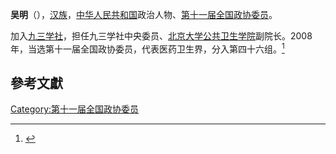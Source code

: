 '''吴明'''（{{bd|1961年||}}），[[汉族|汉族]]，[[中华人民共和国|中华人民共和国]]政治人物、[[第十一届全国政协委员|第十一届全国政协委员]]。

加入[[九三学社|九三学社]]，担任九三学社中央委员、[[北京大学公共卫生学院|北京大学公共卫生学院]]副院长。2008年，当选第十一届全国政协委员，代表医药卫生界，分入第四十六组。<ref>{{cite news|title=全国政协信息-吴明|url=http://www.cppcc.gov.cn/CMS/wylibary/showJcwyxtInfoWylibary.action?tabJcwyxt.guid=11W0015680&wytype=wjwy|accessdate=2013-04-11|newspaper=全国政协委员会}}</ref>

==參考文獻==
{{reflist}}
{{中国政治人物小作品}}

[[Category:第十一届全国政协委员|Category:第十一届全国政协委员]]
